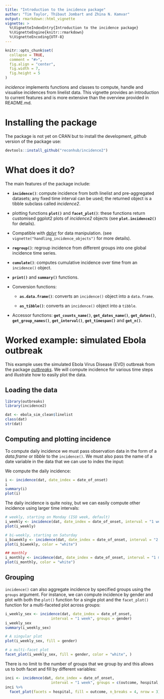 ```yaml
---
title: "Introduction to the incidence package"
author: "Tim Taylor, Thibaut Jombart and Zhina N. Kamvar"
output: rmarkdown::html_vignette
vignette: >
  %\VignetteIndexEntry{Introduction to the incidence package}
  %\VignetteEngine{knitr::rmarkdown}
  %\VignetteEncoding{UTF-8}
---
```


```r
knitr::opts_chunk$set(
  collapse = TRUE,
  comment = "#>",
  fig.align = "center",
  fig.width = 7,
  fig.height = 5
)
```

*incidence* implements functions and classes to compute, handle and visualise 
incidences from linelist data. This vignette provides an introduction to current
features and is more extensive than the overview provided in README.md.


# Installing the package

The package is not yet on CRAN but to install the development, *github* version
of the package use:

```r
devtools::install_github("reconhub/incidence2")
```


# What does it do?

The main features of the package include:

- **`incidence()`**: compute incidence from both linelist and pre-aggregated
  datasets; any fixed time interval can be used; the returned object is a 
  tibble subclass called *incidence2*.

- plotting functions **`plot()`** and **`facet_plot()`**: these functions
  return customised ggplot2 plots of *incidence2* objects 
  (see **`plot.incidence2()`** for details).

- Compatible with [dplyr](https://dplyr.tidyverse.org/) for data manipulation.
  (see `vignette("handling_incidence_objects")` for more details).

- **`regroup()`**: regroup incidence from different groups into one global incidence
  time series.

- **`cumulate()`**: computes cumulative incidence over time from an `incidence()`
  object.

- **`print()`** and **`summary()`** functions.

- Conversion functions:
    
    - **`as.data.frame()`**: converts an `incidence()` object into a `data.frame`.
    
    - **`as_tibble()`**: converts an `incidence()` object into a `tibble`.

- Accessor functions: **`get_counts_name()`**, **`get_dates_name()`**,
  **`get_dates()`**, **`get_group_names()`**, **`get_interval()`**, 
  **`get_timespan()`** and  **`get_n()`**.


# Worked example: simulated Ebola outbreak

This example uses the simulated Ebola Virus Disease (EVD) outbreak from the package
[*outbreaks*](https://github.com/reconhub/outbreaks). We will compute incidence
for various time steps and illustrate how to easily plot the data.

## Loading the data

```r
library(outbreaks)
library(incidence2)

dat <- ebola_sim_clean$linelist
class(dat)
str(dat)
```

## Computing and plotting incidence
To compute daily incidence we must pass observation data in the form of a
*data.frame* or *tibble* to the `incidence()`. We must also pass the name of
a date variable in the data that we can use to index the input:

We compute the daily incidence:
```r
i <- incidence(dat, date_index = date_of_onset)
i
summary(i)
plot(i)
```

The daily incidence is quite noisy, but we can easily compute other incidence
using larger time intervals:

```r

# weekly, starting on Monday (ISO week, default)
i_weekly <- incidence(dat, date_index = date_of_onset, interval = "1 week")
plot(i_weekly)

# bi-weekly, starting on Saturday
i_biweekly <- incidence(dat, date_index = date_of_onset, interval = "2 saturday weeks")
plot(i_biweekly, color = "white")

## monthly
i_monthly <- incidence(dat, date_index = date_of_onset, interval = "1 month")
plot(i_monthly, color = "white")
```

## Grouping
`incidence()` can also aggregate incidence by specified groups using the
`groups` argument. For instance, we can compute incidence by gender and plot
with both the `plot()` function for a single plot and the `facet_plot()`
function for a multi-faceted plot across groups:

```r
i_weekly_sex <- incidence(dat, date_index = date_of_onset,
                     interval = "1 week", groups = gender)
i_weekly_sex
summary(i_weekly_sex)

# A singular plot
plot(i_weekly_sex, fill = gender)

# a multi-facet plot
facet_plot(i_weekly_sex, fill = gender, color = "white", )
```

There is no limit to the number of groups that we group by and this allows
us to both facet and fill by different variables:
```r
inci <- incidence(dat, date_index = date_of_onset,
                     interval = "1 week", groups = c(outcome, hospital, gender))
inci %>% 
  facet_plot(facets = hospital, fill = outcome, n_breaks = 4, nrow = 3)
```
